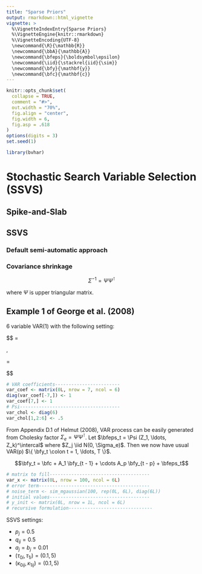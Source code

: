 ```yaml
---
title: "Sparse Priors"
output: rmarkdown::html_vignette
vignette: >
  %\VignetteIndexEntry{Sparse Priors}
  %\VignetteEngine{knitr::rmarkdown}
  %\VignetteEncoding{UTF-8}
  \newcommand{\R}{\mathbb{R}}
  \newcommand{\bbA}{\mathbb{A}}
  \newcommand{\bfeps}{\boldsymbol\epsilon}
  \newcommand{\iid}{\stackrel{iid}{\sim}}
  \newcommand{\bfy}{\mathbf{y}}
  \newcommand{\bfc}{\mathbf{c}}
---
```


```r
knitr::opts_chunk$set(
  collapse = TRUE,
  comment = "#>",
  out.width = "70%",
  fig.align = "center",
  fig.width = 6,
  fig.asp = .618
)
options(digits = 3)
set.seed(1)
```

```r
library(bvhar)
```

# Stochastic Search Variable Selection (SSVS)

<!-- For $(\bbA, \Sigma)$ -->

## Spike-and-Slab

## SSVS

### Default semi-automatic approach

### Covariance shrinkage

$$\Sigma^{-1} = \Psi \Psi^\intercal$$

where $\Psi$ is upper triangular matrix.


## Example 1 of George et al. (2008)

6 variable VAR(1) with the following setting:

$$
\bbA = \begin{bmatrix}
  1 & 0 & 0 & 0 & 0 & 0 \\
  0 & 1 & 0 & 0 & 0 & 0 \\
  0 & 0 & 1 & 0 & 0 & 0 \\
  0 & 0 & 0 & 1 & 0 & 0 \\
  0 & 0 & 0 & 0 & 1 & 0 \\
  0 & 0 & 0 & 0 & 0 & 1 \\
  1 & 1 & 1 & 1 & 1 & 1
\end{bmatrix}, \quad

\Psi = \begin{bmatrix}
  1 & 0.5 & 0.5 & 0.5 & 0.5 & 0.5 \\
  0 & 1 & 0 & 0 & 0 & 0 \\
  0 & 0 & 1 & 0 & 0 & 0 \\
  0 & 0 & 0 & 1 & 0 & 0 \\
  0 & 0 & 0 & 0 & 1 & 0 \\
  0 & 0 & 0 & 0 & 0 & 1
\end{bmatrix}
$$

```r
# VAR coefficients------------------------
var_coef <- matrix(0L, nrow = 7, ncol = 6)
diag(var_coef[-7,]) <- 1
var_coef[7,] <- 1
# Psi-------------------------------------
var_chol <- diag(6)
var_chol[1,2:6] <- .5
```

From Appendix D.1 of Helmut (2008), VAR process can be easily generated from Cholesky factor $\Sigma_e = \Psi \Psi^\intercal$.
Let $\bfeps_t = \Psi (Z_1, \ldots, Z_k)^\intercal$ where $Z_j \iid N(0, \Sigma_e)$. Then we now have usual VAR(p) $\{ \bfy_t \colon t = 1, \ldots, T \}$.

$$\bfy_t = \bfc + A_1 \bfy_{t - 1} + \cdots A_p \bfy_{t - p} + \bfeps_t$$

```r
# matrix to fill-------------------------------------
var_x <- matrix(0L, nrow = 100, ncol = 6L)
# error term-----------------------------------------
# noise_term <- sim_mgaussian(100, rep(0L, 6L), diag(6L))
# initial values-------------------------------------
# y_init <- matrix(0L, nrow = 1L, ncol = 6L)
# recursive formulation-------------------------------

```

SSVS settings:

- $p_j = 0.5$
- $q_{ij} = 0.5$
- $a_j = b_j = 0.01$
- $(\tau_{0i}, \tau_{1i}) = (0.1, 5)$
- $(\kappa_{0ij}, \kappa_{1ij}) = (0.1, 5)$














